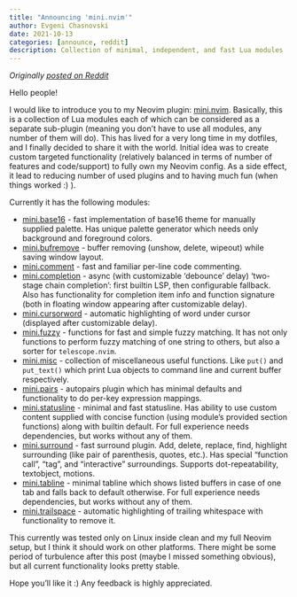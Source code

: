 ```yaml
---
title: "Announcing 'mini.nvim'"
author: Evgeni Chasnovski
date: 2021-10-13
categories: [announce, reddit]
description: Collection of minimal, independent, and fast Lua modules
---
```


*Originally [posted on Reddit](https://www.reddit.com/r/neovim/comments/q7fiov/mininvim_collection_of_minimal_independent_and/)*

Hello people!

I would like to introduce you to my Neovim plugin: [mini.nvim](https://github.com/nvim-mini/mini.nvim). Basically, this is a collection of Lua modules each of which can be considered as a separate sub-plugin (meaning you don't have to use all modules, any number of them will do). This has lived for a very long time in my dotfiles, and I finally decided to share it with the world. Initial idea was to create custom targeted functionality (relatively balanced in terms of number of features and code/support) to fully own my Neovim config. As a side effect, it lead to reducing number of used plugins and to having much fun (when things worked :) ).

Currently it has the following modules:

- [mini.base16](https://github.com/nvim-mini/mini.nvim/blob/main/readmes/mini-base16.md) - fast implementation of base16 theme for manually supplied palette. Has unique palette generator which needs only background and foreground colors.
- [mini.bufremove](https://github.com/nvim-mini/mini.nvim/blob/main/readmes/mini-bufremove.md) - buffer removing (unshow, delete, wipeout) while saving window layout.
- [mini.comment](https://github.com/nvim-mini/mini.nvim/blob/main/readmes/mini-comment.md) - fast and familiar per-line code commenting.
- [mini.completion](https://github.com/nvim-mini/mini.nvim/blob/main/readmes/mini-completion.md) - async (with customizable 'debounce' delay) 'two-stage chain completion': first builtin LSP, then configurable fallback. Also has functionality for completion item info and function signature (both in floating window appearing after customizable delay).
- [mini.cursorword](https://github.com/nvim-mini/mini.nvim/blob/main/readmes/mini-cursorword.md) - automatic highlighting of word under cursor (displayed after customizable delay).
- [mini.fuzzy](https://github.com/nvim-mini/mini.nvim/blob/main/readmes/mini-fuzzy.md) - functions for fast and simple fuzzy matching. It has not only functions to perform fuzzy matching of one string to others, but also a sorter for `telescope.nvim`.
- [mini.misc](https://github.com/nvim-mini/mini.nvim/blob/main/readmes/mini-misc.md) - collection of miscellaneous useful functions. Like `put()` and `put_text()` which print Lua objects to command line and current buffer respectively.
- [mini.pairs](https://github.com/nvim-mini/mini.nvim/blob/main/readmes/mini-pairs.md) - autopairs plugin which has minimal defaults and functionality to do per-key expression mappings.
- [mini.statusline](https://github.com/nvim-mini/mini.nvim/blob/main/readmes/mini-statusline.md) - minimal and fast statusline. Has ability to use custom content supplied with concise function (using module's provided section functions) along with builtin default. For full experience needs dependencies, but works without any of them.
- [mini.surround](https://github.com/nvim-mini/mini.nvim/blob/main/readmes/mini-surround.md) - fast surround plugin. Add, delete, replace, find, highlight surrounding (like pair of parenthesis, quotes, etc.). Has special "function call", "tag", and "interactive" surroundings. Supports dot-repeatability, textobject, motions.
- [mini.tabline](https://github.com/nvim-mini/mini.nvim/blob/main/readmes/mini-tabline.md) - minimal tabline which shows listed buffers in case of one tab and falls back to default otherwise. For full experience needs dependencies, but works without any of them.
- [mini.trailspace](https://github.com/nvim-mini/mini.nvim/blob/main/readmes/mini-trailspace.md) - automatic highlighting of trailing whitespace with functionality to remove it.

This currently was tested only on Linux inside clean and my full Neovim setup, but I think it should work on other platforms. There might be some period of turbulence after this post (maybe I missed something obvious), but all current functionality looks pretty stable.

 Hope you'll like it :) Any feedback is highly appreciated.
